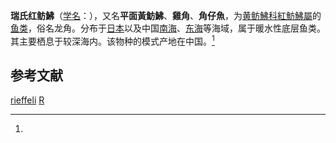 {{Speciesbox
| genus = Satyrichthys
| species = rieffeli
| image = Satyrichthys rieffeli.jpg
| authority = Kaup, 1859<ref name='id8538'>{{cite web| url =http://www.bioinfo.cn/db05/BjdwSpecies.php?action=view&id=8538| title =瑞氏红鲂鮄| work =中国动物物种编目数据库| publisher =中国科学院微生物研究所| author =中国科学院动物研究所| accessdate =2009-04-16| deadurl =yes| archiveurl =https://web.archive.org/web/20160305014322/http://www.bioinfo.cn/db05/BjdwSpecies.php?action=view&id=8538| archivedate =2016-03-05}}</ref>
}}

'''瑞氏红鲂鮄'''（[[学名|学名]]：{{lang|la|''Satyrichthys rieffeli''}}），又名'''平面黃魴鮄'''、'''雞角'''、'''角仔魚'''，为[[黄鲂鮄科|黄鲂鮄科]][[紅魴鮄屬|紅魴鮄屬]]的[[鱼类|鱼类]]，俗名龙角。分布于[[日本|日本]]以及中国[[南海|南海]]、[[东海|东海]]等海域，属于暖水性底层鱼类。其主要栖息于较深海内。该物种的模式产地在中国。<ref name='id8538'/>

== 参考文献 ==
{{reflist}}

{{Taxonbar|from=Q2040234}}

[[Category:紅魴鮄屬|rieffeli]]
[[Category:1859年描述的鱼类|R]]


{{鮋形目小作品}}
